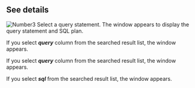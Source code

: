 ## See details

<Xclude product='postgresql,mysql,oracle,cubrid,oracle-pro,oracle-v1,altibase'>

![Number3](/img/number-03.png) Select a query statement. The <Cmdname sid="TTL06224" className="uitext" /> window appears to display the query statement and SQL plan.

<ImgLang img="db-sql-details-common.png" desc="SQL details" />

</Xclude>

<InDoc product='postgresql,mysql'>

If you select **_query_** column from the searched result list, the <Cmdname sid="TTL06224" className="uitext" /> window appears.

<ImgLang img="db-sql-details-postgresql.png" desc="SQL details" />

</InDoc>

<InDoc product='oracle-pro,oracle'>

If you select **_query_** column from the searched result list, the <Cmdname sid="TTL06224" className="uitext" /> window appears.

<ImgLang img="db-sql-details-oracle-pro.png" desc="SQL details" />

</InDoc>

<InDoc product='cubrid,altibase'>

If you select **_sql_** from the searched result list, the <Cmdname sid="TTL06224" className="uitext" /> window appears.

<ImgLang img="db-sql-details-common.png" desc="SQL details" />

</InDoc>
